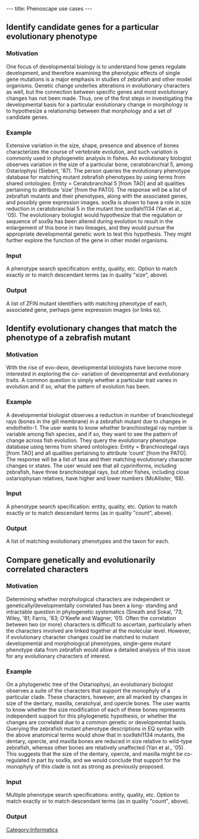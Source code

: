 ---
title: Phenoscape use cases
---

==Identify candidate genes for a particular evolutionary phenotype==
===Motivation===
One focus of developmental biology is to understand how genes regulate development, and therefore examining the phenotypic effects of single gene mutations is a major emphasis in studies of zebrafish and other model organisms.  Genetic change underlies alterations in evolutionary characters as well, but the connection between specific genes and most evolutionary changes has not been made.  Thus, one of the first steps in investigating the developmental basis for a particular evolutionary change in morphology is to hypothesize a relationship between that morphology and a set of candidate genes.

===Example===
Extensive variation in the size, shape, presence and absence of bones characterizes the course of vertebrate evolution, and such variation is commonly used in phylogenetic analysis in fishes.  An evolutionary biologist observes variation in the size of a particular bone, ceratobranchial 5,  among Ostariophysi (Siebert, '87). The person queries the evolutionary phenotype database for matching  mutant zebrafish phenotypes by using terms from shared ontologies: Entity = Ceratobranchial 5 [from TAO] and all qualities pertaining to attribute ‘size’ [from the PATO].  The response will be a list of zebrafish mutants and their phenotypes, along with the associated genes, and possibly gene expression  images.  sox9a is shown to have a role in size reduction in ceratobranchial 5 in the mutant line sox9ahi1134  (Yan et al., '05).  The evolutionary biologist would hypothesize that the regulation or sequence of sox9a  has been altered during evolution to result in the enlargement of this bone in two lineages, and they would  pursue the appropriate developmental genetic work to test this hypothesis.  They might further explore the  function of the gene in other model organisms.

===Input===
A phenotype search specification: entity, quality, etc.  Option to match exactly or to match descendant terms (as in quality "size", above).

===Output===
A list of ZFIN mutant identifiers with matching phenotype of each, associated gene, perhaps gene expression images (or links to).

==Identify evolutionary changes that match the phenotype of a zebrafish mutant==
===Motivation===
With the rise of evo-devo, developmental biologists have become more interested in exploring the co-  variation of developmental and evolutionary traits.  A common question is simply whether a particular  trait varies in evolution and if so, what the pattern of evolution has been.

===Example===
A developmental biologist observes a reduction in number of branchiostegal rays (bones in the gill membrane) in a zebrafish mutant due to changes in endothelin-1. The user wants to know whether branchiostegal ray number is variable among fish species, and if so, they want to see the pattern of change across fish evolution. They query the evolutionary phenotype database using terms from shared ontologies: Entity = Branchiostegal rays [from TAO] and all qualities pertaining to attribute ‘count’ [from the PATO]. The response will be a list of taxa and their matching evolutionary character changes or states. The user would see that all cypriniforms, including zebrafish, have three branchiostegal rays, but other fishes, including close ostariophysan relatives, have higher and lower numbers (McAllister, '68).

===Input===
A phenotype search specification: entity, quality, etc. Option to match exactly or to match descendant terms (as in quality "count", above).

===Output===
A list of matching evolutionary phenotypes and the taxon for each.

==Compare genetically and evolutionarily correlated characters==
===Motivation===
Determining whether  morphological characters are independent or genetically/developmentally correlated has been a long-  standing and intractable question in phylogenetic systematics (Sneath and Sokal, '73; Wiley, '81; Farris,  '83; O'Keefe and Wagner, '01).  Often the correlation between two (or more) characters is difficult to  ascertain, particularly when the characters involved are linked together at the molecular level.  However,  if evolutionary character changes could be matched to mutant developmental and morphological  phenotypes, single-gene mutant phenotype data from zebrafish would allow a detailed analysis of this issue for any evolutionary characters of interest.

===Example===
On a phylogenetic tree of the Ostariophysi, an evolutionary biologist observes a suite  of the characters that support the monophyly of a particular clade.  These characters, however, are all  marked by changes in size of the dentary, maxilla, ceratohyal, and opercle bones.  The user wants to know  whether the size modification of each of these bones represents independent support for this phylogenetic  hypothesis, or whether the changes are correlated due to a common genetic or developmental basis.  Querying the zebrafish mutant phenotype descriptions in EQ syntax with the above anatomical terms  would show that in sox9ahi1134 mutants, the dentary, opercle, and maxilla bones are reduced in size  relative to wild-type zebrafish, whereas other bones are relatively unaffected (Yan et al., '05).  This  suggests that the size of the dentary, opercle, and maxilla might be co-regulated in part by sox9a, and we  would conclude that support for the monophyly of this clade is not as strong as previously proposed.

===Input===
Multiple phenotype search specifications: entity, quality, etc. Option to match exactly or to match descendant terms (as in quality "count", above).

===Output===

[[Category:Informatics]]